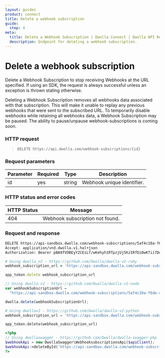 ```yaml
---
layout: guides
product: connect
title: Delete a webhook subscription
guide:
  step: 4
meta:
  title: Delete a Webhook Subscription | Dwolla Connect | Dwolla API Reference
  description: Endpoint for deleting a webhook subscription.
---
```


# Delete a webhook subscription

Delete a Webhook Subscription to stop receiving Webhooks at the URL specified. If using an SDK, the request is always successful unless an exception is thrown stating otherwise.

<AlertBar variation="info">
  Deleting a Webhook Subscription removes all webhooks data associated with that
  subscription. This will make it unable to replay any previous webhooks that
  were sent to the subscribed URL. To temporarily disable webhooks while
  retaining all webhooks data, a Webhook Subscription may be paused. The ability
  to pause/unpause webhook-subscriptions is coming soon.
</AlertBar>

### HTTP request

> `DELETE https://api.dwolla.com/webhook-subscriptions/{id}`

### Request parameters

| Parameter | Required | Type   | Description                |
| --------- | -------- | ------ | -------------------------- |
| id        | yes      | string | Webhook unique identifier. |

### HTTP status and error codes

| HTTP Status | Message                         |
| ----------- | ------------------------------- |
| 404         | Webhook subscription not found. |

### Request and response

```bash
DELETE https://api-sandbox.dwolla.com/webhook-subscriptions/5af4c10a-f6de-4ac8-840d-42cb65454216
Accept: application/vnd.dwolla.v1.hal+json
Authorization: Bearer pBA9fVDBEyYZCEsLf/wKehyh1RTpzjUj5KzIRfDi0wKTii7DqY
```

```ruby
# Using dwolla_v2 - https://github.com/Dwolla/dwolla-v2-ruby
webhook_subscription_url = 'https://api-sandbox.dwolla.com/webhook-subscriptions/5af4c10a-f6de-4ac8-840d-42cb65454216'

app_token.delete webhook_subscription_url
```

```javascript
// Using dwolla-v2 - https://github.com/Dwolla/dwolla-v2-node
var webhookSubscriptionUrl =
  "https://api-sandbox.dwolla.com/webhook-subscriptions/5af4c10a-f6de-4ac8-840d-42cb65454216";

dwolla.delete(webhookSubscriptionUrl);
```

```python
# Using dwollav2 - https://github.com/Dwolla/dwolla-v2-python
webhook_subscription_url = 'https://api-sandbox.dwolla.com/webhook-subscriptions/5af4c10a-f6de-4ac8-840d-42cb65454216'

app_token.delete(webhook_subscription_url)
```

```php
<?php
// Using dwollaswagger - https://github.com/Dwolla/dwolla-swagger-php
$webhookApi = new DwollaSwagger\WebhooksubscriptionsApi($apiClient);
$webhookApi->deleteById('https://api-sandbox.dwolla.com/webhook-subscriptions/5af4c10a-f6de-4ac8-840d-42cb65454216');
?>
```
